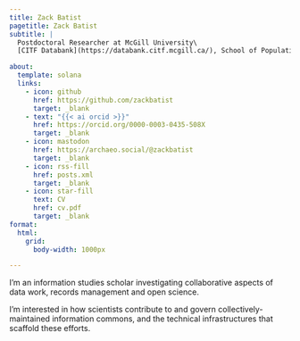 ```yaml
---
title: Zack Batist
pagetitle: Zack Batist
subtitle: |
  Postdoctoral Researcher at McGill University\
  [CITF Databank](https://databank.citf.mcgill.ca/), School of Population and Global Health

about:
  template: solana
  links:
    - icon: github
      href: https://github.com/zackbatist
      target: _blank
    - text: "{{< ai orcid >}}"
      href: https://orcid.org/0000-0003-0435-508X
      target: _blank
    - icon: mastodon
      href: https://archaeo.social/@zackbatist
      target: _blank
    - icon: rss-fill
      href: posts.xml
      target: _blank
    - icon: star-fill
      text: CV
      href: cv.pdf
      target: _blank
format: 
  html: 
    grid: 
      body-width: 1000px

---
```


I’m an information studies scholar investigating collaborative aspects of data work, records management and open science.

I’m interested in how scientists contribute to and govern collectively-maintained information commons, and the technical infrastructures that scaffold these efforts.
